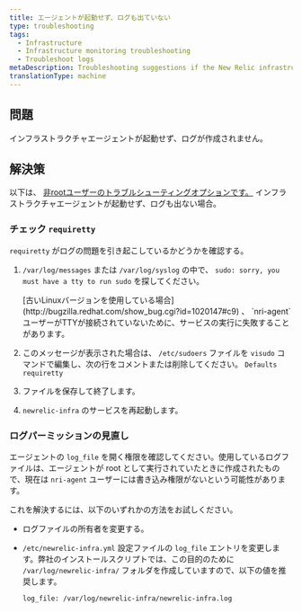 ```yaml
---
title: エージェントが起動せず、ログも出ていない
type: troubleshooting
tags:
  - Infrastructure
  - Infrastructure monitoring troubleshooting
  - Troubleshoot logs
metaDescription: Troubleshooting suggestions if the New Relic infrastructure agent is not starting and there are no logs
translationType: machine
---
```


## 問題

インフラストラクチャエージェントが起動せず、ログが作成されません。

## 解決策

以下は、 [非rootユーザーのトラブルシューティングオプションです。](/docs/infrastructure/install-configure-infrastructure/linux-installation/linux-agent-running-modes) インフラストラクチャエージェントが起動せず、ログも出ない場合。

### チェック `requiretty`

`requiretty` がログの問題を引き起こしているかどうかを確認する。

1. `/var/log/messages` または `/var/log/syslog` の中で、 `sudo: sorry, you must have a tty to run sudo` を探してください。

   <Callout variant="important">
     [古いLinuxバージョンを使用している場合](http://bugzilla.redhat.com/show_bug.cgi?id=1020147#c9) 、 `nri-agent` ユーザーがTTYが接続されていないために、サービスの実行に失敗することがあります。
   </Callout>

2. このメッセージが表示された場合は、 `/etc/sudoers` ファイルを `visudo` コマンドで編集し、次の行をコメントまたは削除してください。 `Defaults requiretty`

3. ファイルを保存して終了します。

4. `newrelic-infra` のサービスを再起動します。

### ログパーミッションの見直し

エージェントの `log_file` を開く権限を確認してください。使用しているログファイルは、エージェントが root として実行されていたときに作成されたもので、現在は `nri-agent` ユーザーには書き込み権限がないという可能性があります。

これを解決するには、以下のいずれかの方法をお試しください。

* ログファイルの所有者を変更する。

* `/etc/newrelic-infra.yml` 設定ファイルの `log_file` エントリを変更します。弊社のインストールスクリプトでは、この目的のために `/var/log/newrelic-infra/` フォルダを作成していますので、以下の値を推奨します。

  ```
  log_file: /var/log/newrelic-infra/newrelic-infra.log
  ```
